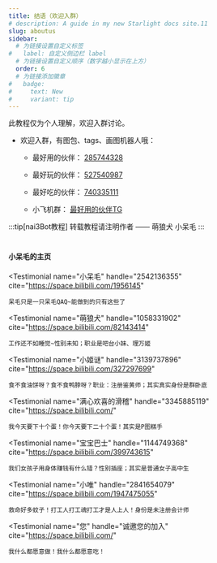 ```yaml
---
title: 结语（欢迎入群）
# description: A guide in my new Starlight docs site.11
slug: aboutus
sidebar:
  # 为链接设置自定义标签
#   label: 自定义侧边栏 label
  # 为链接设置自定义顺序（数字越小显示在上方）
  order: 6
  # 为链接添加徽章
#   badge:
#     text: New
#     variant: tip
---
```



此教程仅为个人理解，欢迎入群讨论。

- 欢迎入群，有图包、tags、画图机器人哦：

  - 最好用的伙伴： [285744328](https://qm.qq.com/q/WLbiUzemg4)

  - 最好玩的伙伴： [527540987](https://qm.qq.com/q/tYgJKKMBCo)

  - 最好吃的伙伴： [740335111](https://qm.qq.com/q/ezj31J63iU)

  - 小飞机群： [最好用的伙伴TG](https://t.me/+pWzIabEngwI3Njdl)

:::tip[nai3Bot教程]
转载教程请注明作者
       —— 萌狼犬 小呆毛
:::

#
#### 小呆毛的主页

<CardGrid>
  <LinkCard title="Pixiv" href="https://www.pixiv.net/users/3289652" />
  <LinkCard title="BiliBili" href="https://space.bilibili.com/1956145" />
</CardGrid>
  <LinkCard title="Github" href="https://github.com/misaka20002" />


<TestimonialGrid title="- 关于我们 -">






  <Testimonial
    name="小呆毛"
    handle="2542136355"
    cite="https://space.bilibili.com/1956145"
  >
    呆毛只是一只呆毛QAQ~能做到的只有这些了
  </Testimonial>

  <Testimonial
    name="萌狼犬"
    handle="1058331902"
    cite="https://space.bilibili.com/82143414"
  >
    工作还不如睡觉~性别未知；职业是吧台小妹、理万姬
  </Testimonial>

  <Testimonial
    name="小姬谜"
    handle="3139737896"
    cite="https://space.bilibili.com/327297699"
  >
    食不食油饼呀？食不食鸭脖呀？职业：注册鉴黄师；其实真实身份是群卧底
  </Testimonial>

  <Testimonial
    name="满心欢喜的滑稽"
    handle="3345885119"
    cite="https://space.bilibili.com/"
  >
    我今天要下十个蛋！你今天要下二十个蛋！其实是P图糕手
  </Testimonial>

  <Testimonial
    name="宝宝巴士"
    handle="1144749368"
    cite="https://space.bilibili.com/399743615"
  >
    我们女孩子用身体赚钱有什么错？性别插座；其实是普通女子高中生
  </Testimonial>

  <Testimonial
    name="小唯"
    handle="2841654079"
    cite="https://space.bilibili.com/1947475055"
  >
    救命好多蚊子！打工人打工魂打工才是人上人！身份是未注册会计师
  </Testimonial>

  <Testimonial
    name="您"
    handle="诚邀您的加入"
    cite="https://space.bilibili.com/"
  >
    我什么都愿意做！我什么都愿意吃！
  </Testimonial>





  
</TestimonialGrid>

